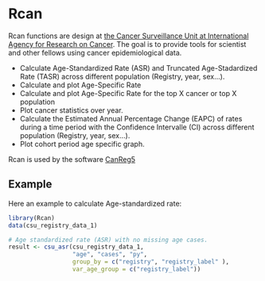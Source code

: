 
# Rcan

Rcan functions are design at [the Cancer Surveillance Unit at International Agency for Research on Cancer](https://www.iarc.fr/en/research-groups/sec1/index.php). The goal is to provide tools for scientist and other fellows using cancer epidemiological data. 

* Calculate Age-Standardized Rate (ASR) and Truncated Age-Stadardized Rate (TASR) across different population (Registry, year, sex...).
* Calculate and plot Age-Specific Rate
* Calculate and plot Age-Specific Rate for the top X cancer or top X population
* Plot cancer statistics over year.
* Calculate the Estimated Annual Percentage Change (EAPC) of rates during a time period with the Confidence Intervalle (CI) across different population (Registry, year, sex...).
* Plot cohort period age specific graph.

Rcan is used by the software [CanReg5](http://www.iacr.com.fr/index.php?option=com_content&view=article&id=9:canreg5&catid=68&Itemid=445)



## Example

Here an example to calculate Age-standardized rate:

```r
library(Rcan)
data(csu_registry_data_1)

# Age standardized rate (ASR) with no missing age cases.
result <- csu_asr(csu_registry_data_1, 
                  "age", "cases", "py",
                  group_by = c("registry", "registry_label" ),
                  var_age_group = c("registry_label"))
```
